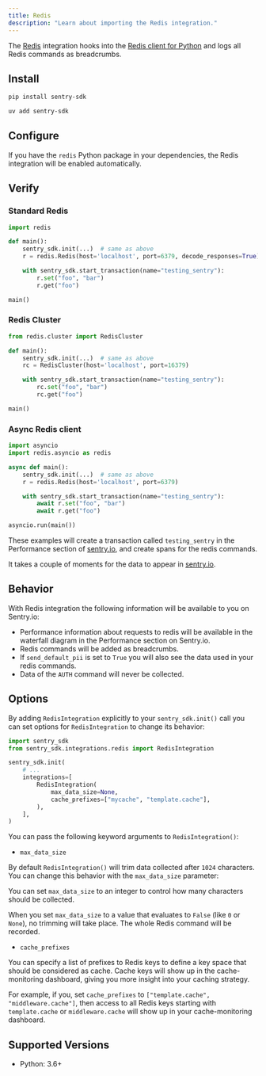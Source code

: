 ```yaml
---
title: Redis
description: "Learn about importing the Redis integration."
---
```


The [Redis](https://redis.io/) integration hooks into the [Redis client for Python](https://pypi.org/project/redis/) and logs all Redis commands as <PlatformLink to="/enriching-events/breadcrumbs/">breadcrumbs</PlatformLink>.

## Install

```bash {tabTitle:pip}
pip install sentry-sdk
```
```bash {tabTitle:uv}
uv add sentry-sdk
```

## Configure

If you have the `redis` Python package in your dependencies, the Redis integration will be enabled automatically.

<PlatformContent includePath="getting-started-config" />

## Verify

### Standard Redis

```python
import redis

def main():
    sentry_sdk.init(...)  # same as above
    r = redis.Redis(host='localhost', port=6379, decode_responses=True)

    with sentry_sdk.start_transaction(name="testing_sentry"):
        r.set("foo", "bar")
        r.get("foo")

main()
```

### Redis Cluster

```python
from redis.cluster import RedisCluster

def main():
    sentry_sdk.init(...)  # same as above
    rc = RedisCluster(host='localhost', port=16379)

    with sentry_sdk.start_transaction(name="testing_sentry"):
        rc.set("foo", "bar")
        rc.get("foo")

main()
```

### Async Redis client

```python
import asyncio
import redis.asyncio as redis

async def main():
    sentry_sdk.init(...)  # same as above
    r = redis.Redis(host='localhost', port=6379)

    with sentry_sdk.start_transaction(name="testing_sentry"):
        await r.set("foo", "bar")
        await r.get("foo")

asyncio.run(main())
```

These examples will create a transaction called `testing_sentry` in the Performance section of [sentry.io](https://sentry.io), and create spans for the redis commands.

It takes a couple of moments for the data to appear in [sentry.io](https://sentry.io).

## Behavior

With Redis integration the following information will be available to you on Sentry.io:

- Performance information about requests to redis will be available in the waterfall diagram in the Performance section on Sentry.io.
- Redis commands will be added as breadcrumbs.
- If `send_default_pii` is set to `True` you will also see the data used in your redis commands.
- Data of the `AUTH` command will never be collected.

## Options

By adding `RedisIntegration` explicitly to your `sentry_sdk.init()` call you can set options for `RedisIntegration` to change its behavior:

```python
import sentry_sdk
from sentry_sdk.integrations.redis import RedisIntegration

sentry_sdk.init(
    # ...
    integrations=[
        RedisIntegration(
            max_data_size=None,
            cache_prefixes=["mycache", "template.cache"],
        ),
    ],
)
```
You can pass the following keyword arguments to `RedisIntegration()`:

- `max_data_size`

By default `RedisIntegration()` will trim data collected after `1024` characters. You can change this behavior with the `max_data_size` parameter:

You can set `max_data_size` to an integer to control how many characters should be collected.

When you set `max_data_size` to a value that evaluates to `False` (like `0` or `None`), no trimming will take place. The whole Redis command will be recorded.

- `cache_prefixes`

You can specify a list of prefixes to Redis keys to define a key space that should be considered as cache. Cache keys will show up in the cache-monitoring dashboard, giving you more insight into your caching strategy.

For example, if you, set `cache_prefixes` to `["template.cache", "middleware.cache"]`, then access to all Redis keys starting with `template.cache` or `middleware.cache` will show up in your cache-monitoring dashboard.


## Supported Versions

- Python: 3.6+

<Include name="python-use-older-sdk-for-legacy-support.mdx" />
